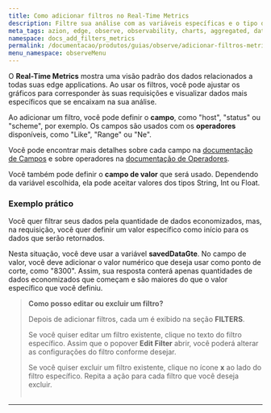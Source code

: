 ```yaml
---
title: Como adicionar filtros no Real-Time Metrics
description: Filtre sua análise com as variáveis específicas e o tipo de dados que deseja receber.
meta_tags: azion, edge, observe, observability, charts, aggregated, data
namespace: docs_add_filters_metrics
permalink: /documentacao/produtos/guias/observe/adicionar-filtros-metrics/
menu_namespace: observeMenu
---
```


O **Real-Time Metrics** mostra uma visão padrão dos dados relacionados a todas suas edge applications. Ao usar os filtros, você pode ajustar os gráficos para corresponder às suas requisições e visualizar dados mais específicos que se encaixam na sua análise.

Ao adicionar um filtro, você pode definir o **campo**, como "host", "status" ou "scheme", por exemplo. Os campos são usados com os **operadores** disponíveis, como "Like", "Range" ou "Ne".

Você pode encontrar mais detalhes sobre cada campo na [documentação de Campos](/pt-br/documentacao/devtools/graphql-api/recursos/campos-gql-real-time-metrics/) e sobre operadores na [documentação de Operadores](/pt-br/documentacao/devtools/graphql-api/queries/#operadores).

Você também pode definir o **campo de valor** que será usado. Dependendo da variável escolhida, ela pode aceitar valores dos tipos String, Int ou Float.

### Exemplo prático

Você quer filtrar seus dados pela quantidade de dados economizados, mas, na requisição, você quer definir um valor específico como início para os dados que serão retornados.

Nesta situação, você deve usar a variável **savedDataGte**. No campo de valor, você deve adicionar o valor numérico que deseja usar como ponto de corte, como "8300". Assim, sua resposta conterá apenas quantidades de dados economizados que começam e são maiores do que o valor específico que você definiu.

> **Como posso editar ou excluir um filtro?**
>
> Depois de adicionar filtros, cada um é exibido na seção **FILTERS**.
>
> Se você quiser editar um filtro existente, clique no texto do filtro específico. Assim que o popover **Edit Filter** abrir, você poderá alterar as configurações do filtro conforme desejar.
>
> Se você quiser excluir um filtro existente, clique no ícone **x** ao lado do filtro específico. Repita a ação para cada filtro que você deseja excluir.
<br /><br />
---

